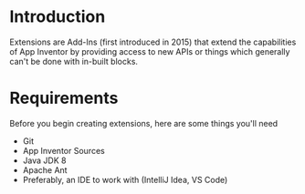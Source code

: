 # Introduction

Extensions are Add-Ins (first introduced in 2015) that extend the capabilities of App Inventor by providing access to new APIs or things which generally can't be done with in-built blocks.

# Requirements

Before you begin creating extensions, here are some things you'll need

- Git
- App Inventor Sources
- Java JDK 8
- Apache Ant
- Preferably, an IDE to work with (IntelliJ Idea, VS Code)